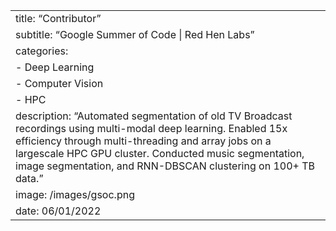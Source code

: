 ---
title: "Contributor"
subtitle: "Google Summer of Code | Red Hen Labs"
categories: 
  - Deep Learning 
  - Computer Vision
  - HPC
description: "Automated segmentation of old TV Broadcast recordings using multi-modal deep learning. Enabled 15x efficiency through multi-threading and array jobs on a largescale HPC GPU cluster. Conducted music segmentation, image segmentation, and RNN-DBSCAN clustering on 100+ TB data."
image: /images/gsoc.png
date: 06/01/2022
---